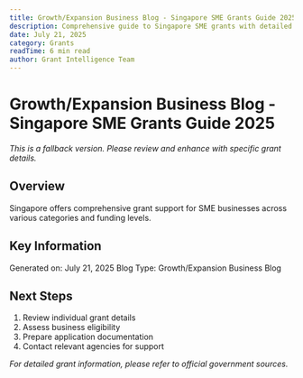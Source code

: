 ```yaml
---
title: Growth/Expansion Business Blog - Singapore SME Grants Guide 2025
description: Comprehensive guide to Singapore SME grants with detailed analysis and application strategies.
date: July 21, 2025
category: Grants
readTime: 6 min read
author: Grant Intelligence Team
---
```



<BlogLayout frontmatter={fm}>

# Growth/Expansion Business Blog - Singapore SME Grants Guide 2025

_This is a fallback version. Please review and enhance with specific grant details._

## Overview

Singapore offers comprehensive grant support for SME businesses across various categories and funding levels.

## Key Information

Generated on: July 21, 2025
Blog Type: Growth/Expansion Business Blog

## Next Steps

1. Review individual grant details
2. Assess business eligibility
3. Prepare application documentation
4. Contact relevant agencies for support

_For detailed grant information, please refer to official government sources._

</BlogLayout>
